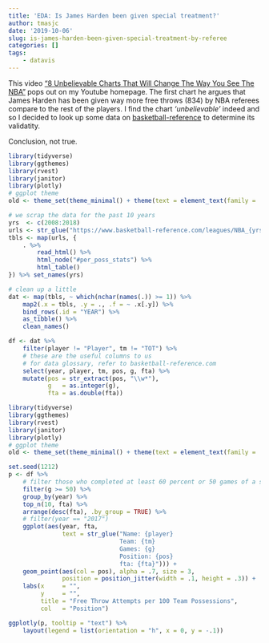 ```yaml
---
title: 'EDA: Is James Harden been given special treatment?'
author: tmasjc
date: '2019-10-06'
slug: is-james-harden-been-given-special-treatment-by-referee
categories: []
tags: 
    - datavis
---
```


This video ["8 Unbelievable Charts That Will Change The Way You See The NBA"](https://www.youtube.com/watch?v=VCIKek1f-Hs) pops out on my Youtube homepage. The first chart he argues that James Harden has been given way more free throws (834) by NBA referees compare to the rest of the players. I find the chart *'unbelievable'* indeed and so I decided to look up some data on [basketball-reference](https://www.basketball-reference.com) to determine its validatity. 

Conclusion, not true. 

```r
library(tidyverse)
library(ggthemes)
library(rvest)
library(janitor)
library(plotly)
# ggplot theme
old <- theme_set(theme_minimal() + theme(text = element_text(family = 'Menlo')))

# we scrap the data for the past 10 years
yrs  <- c(2008:2018)
urls <- str_glue("https://www.basketball-reference.com/leagues/NBA_{yrs}_per_poss.html")
tbls <- map(urls, {
    . %>% 
        read_html() %>% 
        html_node("#per_poss_stats") %>% 
        html_table()
}) %>% set_names(yrs)

# clean up a little
dat <- map(tbls, ~ which(nchar(names(.)) >= 1)) %>% 
    map2(.x = tbls, .y = ., .f = ~ .x[.y]) %>% 
    bind_rows(.id = "YEAR") %>% 
    as_tibble() %>% 
    clean_names() 

df <- dat %>%
    filter(player != "Player", tm != "TOT") %>%
    # these are the useful columns to us
    # for data glossary, refer to basketball-reference.com
    select(year, player, tm, pos, g, fta) %>%
    mutate(pos = str_extract(pos, "\\w*"),
           g   = as.integer(g),
           fta = as.double(fta))
```

```r
library(tidyverse)
library(ggthemes)
library(rvest)
library(janitor)
library(plotly)
# ggplot theme
old <- theme_set(theme_minimal() + theme(text = element_text(family = 'Menlo')))
```


```r
set.seed(1212)
p <- df %>% 
    # filter those who completed at least 60 percent or 50 games of a season
    filter(g >= 50) %>% 
    group_by(year) %>% 
    top_n(10, fta) %>% 
    arrange(desc(fta), .by_group = TRUE) %>% 
    # filter(year == "2017")
    ggplot(aes(year, fta, 
               text = str_glue("Name: {player}
                               Team: {tm}
                               Games: {g}
                               Position: {pos}
                               fta: {fta}"))) + 
    geom_point(aes(col = pos), alpha = .7, size = 3,
               position = position_jitter(width = .1, height = .3)) + 
    labs(x     = "",
         y     = "",
         title = "Free Throw Attempts per 100 Team Possessions",
         col   = "Position") 

ggplotly(p, tooltip = "text") %>% 
    layout(legend = list(orientation = "h", x = 0, y = -.1))
```




